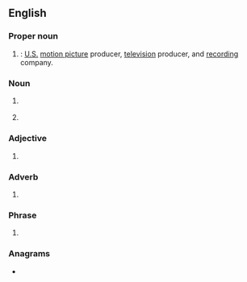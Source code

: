 {{also|wb|Wb}}
==English==

===Proper noun===
{{en-proper noun}}

# {{lb|en|entertainment}} {{initialism of|en|[[wikipedia:Warner Brothers|Warner Brothers]]|nodot=1}}: [[United States|U.S.]] [[motion picture]] producer, [[television]] producer, and [[recording]] company.

===Noun===
{{en-noun|~}}

# {{lb|en|medicine}} {{initialism of|en|whole blood}}
# {{lb|en|sports}} {{initialism of|en|[[world]]'s [[best]]}}
#: {{cot|en|WR|PB|SB|OB}}

===Adjective===
{{en-adj|-}}

# {{initialism of|en|westbound}}
#: {{cot|en|NB|EB|SB}}

===Adverb===
{{en-adv|-}}

# {{initialism of|en|westbound}}
#: {{cot|en|NB|EB|SB}}

===Phrase===
{{en-phrase}}

# {{lb|en|Internet slang}} {{initialism of|en|[[welcome]] [[back]]}}

===Anagrams===
* {{anagrams|en|a=bw|BW|b/w|bw}}